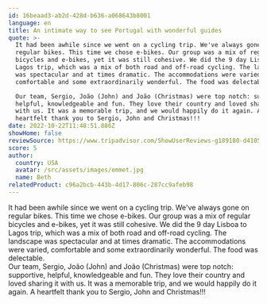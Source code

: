 ```yaml
---
id: 16beaad3-ab2d-428d-b636-a068643b8001
language: en
title: An intimate way to see Portugal with wonderful guides
quote: >-
  It had been awhile since we went on a cycling trip. We've always gone on
  regular bikes. This time we chose e-bikes. Our group was a mix of regular
  bicycles and e-bikes, yet it was still cohesive. We did the 9 day Lisboa to
  Lagos trip, which was a mix of both road and off-road cycling. The landscape
  was spectacular and at times dramatic. The accommodations were varied,
  comfortable and some extraordinarily wonderful. The food was delectable.\

  Our team, Sergio, João (John) and João (Christmas) were top notch: supportive,
  helpful, knowledgeable and fun. They love their country and loved sharing it
  with us. It was a memorable trip, and we would happily do it again. A
  heartfelt thank you to Sergio, John and Christmas!!!
date: 2022-10-22T11:48:51.886Z
showHome: false
reviewSource: https://www.tripadvisor.com/ShowUserReviews-g189180-d4105907-r868675543-Top_Bike_Tours_Portugal-Porto_Porto_District_Northern_Portugal.html
score: 5
author:
  country: USA
  avatar: /src/assets/images/emmet.jpg
  name: Beth
relatedProduct: c96a2bcb-443b-4d17-806c-287cc9afeb98
---
```


It had been awhile since we went on a cycling trip. We've always gone on regular
bikes. This time we chose e-bikes. Our group was a mix of regular bicycles and
e-bikes, yet it was still cohesive. We did the 9 day Lisboa to Lagos trip, which
was a mix of both road and off-road cycling. The landscape was spectacular and
at times dramatic. The accommodations were varied, comfortable and some
extraordinarily wonderful. The food was delectable.\
Our team, Sergio, João (John) and João (Christmas) were top notch: supportive,
helpful, knowledgeable and fun. They love their country and loved sharing it
with us. It was a memorable trip, and we would happily do it again. A heartfelt
thank you to Sergio, John and Christmas!!!
